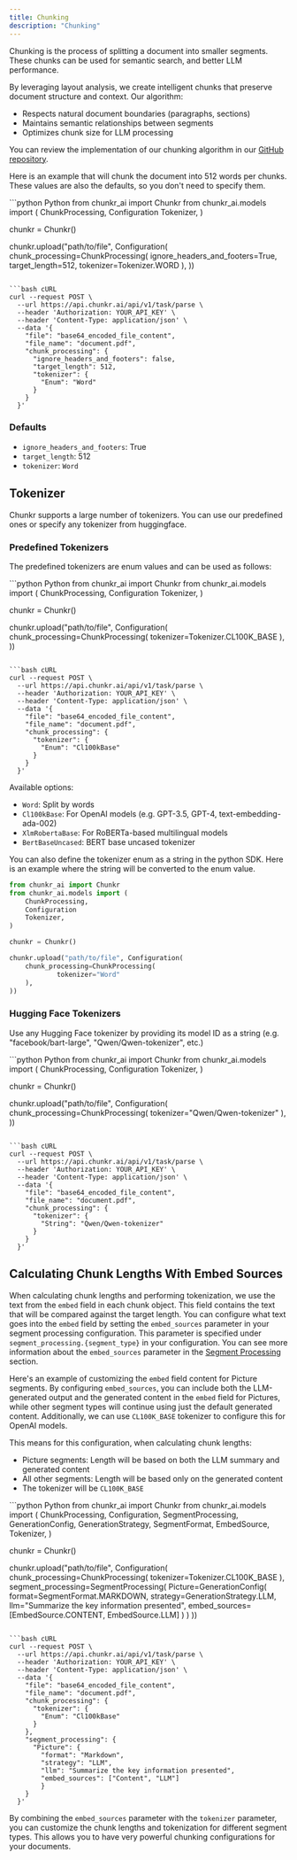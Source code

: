 ```yaml
---
title: Chunking
description: "Chunking"
---
```


Chunking is the process of splitting a document into smaller segments.
These chunks can be used for semantic search, and better LLM performance.

By leveraging layout analysis, we create intelligent chunks that preserve document structure and context. Our algorithm:

- Respects natural document boundaries (paragraphs, sections)
- Maintains semantic relationships between segments
- Optimizes chunk size for LLM processing

You can review the implementation of our chunking algorithm in our [GitHub repository](https://github.com/lumina-ai-inc/chunkr/blob/main/core/src/utils/services/chunking.rs#L113).

Here is an example that will chunk the document into 512 words per chunks. These values are also the defaults, so you don't need to specify them.

<CodeGroup> 
```python Python
from chunkr_ai import Chunkr
from chunkr_ai.models import (
    ChunkProcessing,
    Configuration
    Tokenizer,
)

chunkr = Chunkr()

chunkr.upload("path/to/file", Configuration(
chunk_processing=ChunkProcessing(
ignore_headers_and_footers=True,
target_length=512,
tokenizer=Tokenizer.WORD
),
))

````

```bash cURL
curl --request POST \
  --url https://api.chunkr.ai/api/v1/task/parse \
  --header 'Authorization: YOUR_API_KEY' \
  --header 'Content-Type: application/json' \
  --data '{
    "file": "base64_encoded_file_content",
    "file_name": "document.pdf",
    "chunk_processing": {
      "ignore_headers_and_footers": false,
      "target_length": 512,
      "tokenizer": {
        "Enum": "Word"
      }
    }
  }'
````

</CodeGroup>

### Defaults

- `ignore_headers_and_footers`: True
- `target_length`: 512
- `tokenizer`: `Word`

## Tokenizer

Chunkr supports a large number of tokenizers. You can use our predefined ones or specify any tokenizer from huggingface.

### Predefined Tokenizers

The predefined tokenizers are enum values and can be used as follows:

<CodeGroup> 
```python Python
from chunkr_ai import Chunkr
from chunkr_ai.models import (
    ChunkProcessing,
    Configuration
    Tokenizer,
)

chunkr = Chunkr()

chunkr.upload("path/to/file", Configuration(
chunk_processing=ChunkProcessing(
tokenizer=Tokenizer.CL100K_BASE
),
))

````

```bash cURL
curl --request POST \
  --url https://api.chunkr.ai/api/v1/task/parse \
  --header 'Authorization: YOUR_API_KEY' \
  --header 'Content-Type: application/json' \
  --data '{
    "file": "base64_encoded_file_content",
    "file_name": "document.pdf",
    "chunk_processing": {
      "tokenizer": {
        "Enum": "Cl100kBase"
      }
    }
  }'
````

</CodeGroup>

Available options:

- `Word`: Split by words
- `Cl100kBase`: For OpenAI models (e.g. GPT-3.5, GPT-4, text-embedding-ada-002)
- `XlmRobertaBase`: For RoBERTa-based multilingual models
- `BertBaseUncased`: BERT base uncased tokenizer

You can also define the tokenizer enum as a string in the python SDK. Here is an example where the string will be converted to the enum value.

```python Python
from chunkr_ai import Chunkr
from chunkr_ai.models import (
    ChunkProcessing,
    Configuration
    Tokenizer,
)

chunkr = Chunkr()

chunkr.upload("path/to/file", Configuration(
    chunk_processing=ChunkProcessing(
            tokenizer="Word"
    ),
))
```

### Hugging Face Tokenizers

Use any Hugging Face tokenizer by providing its model ID as a string (e.g. "facebook/bart-large", "Qwen/Qwen-tokenizer", etc.)

<CodeGroup> 
```python Python
from chunkr_ai import Chunkr
from chunkr_ai.models import (
    ChunkProcessing,
    Configuration
    Tokenizer,
)

chunkr = Chunkr()

chunkr.upload("path/to/file", Configuration(
chunk_processing=ChunkProcessing(
tokenizer="Qwen/Qwen-tokenizer"
),
))

````

```bash cURL
curl --request POST \
  --url https://api.chunkr.ai/api/v1/task/parse \
  --header 'Authorization: YOUR_API_KEY' \
  --header 'Content-Type: application/json' \
  --data '{
    "file": "base64_encoded_file_content",
    "file_name": "document.pdf",
    "chunk_processing": {
      "tokenizer": {
        "String": "Qwen/Qwen-tokenizer"
      }
    }
  }'
````

</CodeGroup>

## Calculating Chunk Lengths With Embed Sources

When calculating chunk lengths and performing tokenization, we use the text from the `embed` field in each chunk object. This field contains the text that will be compared against the target length.
You can configure what text goes into the `embed` field by setting the `embed_sources` parameter in your segment processing configuration. This parameter is specified under `segment_processing.{segment_type}` in your configuration.
You can see more information about the `embed_sources` parameter in the [Segment Processing](segment-processing) section.

Here's an example of customizing the `embed` field content for Picture segments. By configuring `embed_sources`, you can include both the LLM-generated output and the generated content in the `embed` field for Pictures, while other segment types will continue using just the default generated content.
Additionally, we can use `CL100K_BASE` tokenizer to configure this for OpenAI models.

This means for this configuration, when calculating chunk lengths:

- Picture segments: Length will be based on both the LLM summary and generated content
- All other segments: Length will be based only on the generated content
- The tokenizer will be `CL100K_BASE`

<CodeGroup> 
```python Python    
from chunkr_ai import Chunkr
from chunkr_ai.models import (
    ChunkProcessing,
    Configuration,
    SegmentProcessing,
    GenerationConfig,
    GenerationStrategy,
    SegmentFormat,
    EmbedSource,
    Tokenizer,
)

chunkr = Chunkr()

chunkr.upload("path/to/file", Configuration(
chunk_processing=ChunkProcessing(
tokenizer=Tokenizer.CL100K_BASE
),
segment_processing=SegmentProcessing(
Picture=GenerationConfig(
format=SegmentFormat.MARKDOWN,
strategy=GenerationStrategy.LLM,
llm="Summarize the key information presented",
embed_sources=[EmbedSource.CONTENT, EmbedSource.LLM]
)
)
))

````

```bash cURL
curl --request POST \
  --url https://api.chunkr.ai/api/v1/task/parse \
  --header 'Authorization: YOUR_API_KEY' \
  --header 'Content-Type: application/json' \
  --data '{
    "file": "base64_encoded_file_content",
    "file_name": "document.pdf",
    "chunk_processing": {
      "tokenizer": {
        "Enum": "Cl100kBase"
      }
    },
    "segment_processing": {
      "Picture": {
        "format": "Markdown",
        "strategy": "LLM",
        "llm": "Summarize the key information presented",
        "embed_sources": ["Content", "LLM"]
        }
    }
  }'
````

</CodeGroup>

By combining the `embed_sources` parameter with the `tokenizer` parameter, you can customize the chunk lengths and tokenization for different segment types.
This allows you to have very powerful chunking configurations for your documents.
